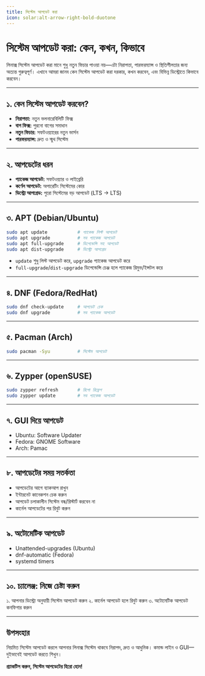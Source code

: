 ```yaml
---
title: সিস্টেম আপডেট করা
icon: solar:alt-arrow-right-bold-duotone
---
```


# সিস্টেম আপডেট করা: কেন, কখন, কিভাবে

লিনাক্স সিস্টেম আপডেট করা মানে শুধু নতুন ফিচার পাওয়া নয়—এটা নিরাপত্তা, পারফরম্যান্স ও স্থিতিশীলতার জন্য অত্যন্ত গুরুত্বপূর্ণ। এখানে আমরা জানব কেন সিস্টেম আপডেট করা দরকার, কখন করবেন, এবং বিভিন্ন ডিস্ট্রোতে কিভাবে করবেন।

---

## ১. কেন সিস্টেম আপডেট করবেন?

- **নিরাপত্তা:** নতুন ভলনারেবিলিটি ফিক্স
- **বাগ ফিক্স:** পুরনো বাগের সমাধান
- **নতুন ফিচার:** সফটওয়্যারের নতুন ভার্সন
- **পারফরম্যান্স:** দ্রুত ও স্মুথ সিস্টেম

---

## ২. আপডেটের ধরন

- **প্যাকেজ আপডেট:** সফটওয়্যার ও লাইব্রেরি
- **কর্ণেল আপডেট:** অপারেটিং সিস্টেমের কোর
- **ডিস্ট্রো আপগ্রেড:** পুরো সিস্টেমের বড় আপডেট (LTS → LTS)

---

## ৩. APT (Debian/Ubuntu)

```bash
sudo apt update           # প্যাকেজ লিস্ট আপডেট
sudo apt upgrade          # সব প্যাকেজ আপডেট
sudo apt full-upgrade     # ডিপেন্ডেন্সি সহ আপডেট
sudo apt dist-upgrade     # ডিস্ট্রো আপগ্রেড
```

- `update` শুধু লিস্ট আপডেট করে, `upgrade` প্যাকেজ আপডেট করে
- `full-upgrade`/`dist-upgrade` ডিপেন্ডেন্সি চেঞ্জ হলে প্যাকেজ রিমুভ/ইন্সটল করে

---

## ৪. DNF (Fedora/RedHat)

```bash
sudo dnf check-update     # আপডেট চেক
sudo dnf upgrade          # সব প্যাকেজ আপডেট
```

---

## ৫. Pacman (Arch)

```bash
sudo pacman -Syu          # সিস্টেম আপডেট
```

---

## ৬. Zypper (openSUSE)

```bash
sudo zypper refresh       # রিপো রিফ্রেশ
sudo zypper update        # সব প্যাকেজ আপডেট
```

---

## ৭. GUI দিয়ে আপডেট

- Ubuntu: Software Updater
- Fedora: GNOME Software
- Arch: Pamac

---

## ৮. আপডেটের সময় সতর্কতা

- আপডেটের আগে ব্যাকআপ রাখুন
- ইন্টারনেট কানেকশন চেক করুন
- আপডেট চলাকালীন সিস্টেম বন্ধ/রিস্টার্ট করবেন না
- কার্নেল আপডেটের পর রিবুট করুন

---

## ৯. অটোমেটিক আপডেট

- Unattended-upgrades (Ubuntu)
- dnf-automatic (Fedora)
- systemd timers

---

## ১০. চ্যালেঞ্জ: নিজে চেষ্টা করুন

১. আপনার ডিস্ট্রো অনুযায়ী সিস্টেম আপডেট করুন
২. কার্নেল আপডেট হলে রিবুট করুন
৩. অটোমেটিক আপডেট কনফিগার করুন

---

## উপসংহার

নিয়মিত সিস্টেম আপডেট করলে আপনার লিনাক্স সিস্টেম থাকবে নিরাপদ, দ্রুত ও আধুনিক। কমান্ড লাইন ও GUI—দুইভাবেই আপডেট করতে শিখুন।

**প্র্যাকটিস করুন, সিস্টেম আপডেটের হিরো হোন!**

